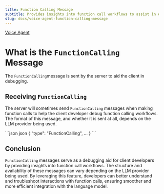```yaml
---
title: Function Calling Message
subtitle: Provides insights into function call workflows to assist in debugging.
slug: docs/voice-agent-function-calling-message
---
```



[Voice Agent](/docs/voice-agent)

# What is the `FunctionCalling` Message

The `FunctionCalling`message is sent by the server to aid the client in debugging.

## Receiving `FunctionCalling`

The server will sometimes send `FunctionCalling` messages when making function calls to help the client developer debug function calling workflows. The format of this message, and whether it is sent at all, depends on the LLM provider being used.

<CodeGroup>
  ```json json
  {
    "type": "FunctionCalling",
    ...  
  }
  ```
</CodeGroup>

## Conclusion

`FunctionCalling` messages serve as a debugging aid for client developers by providing insights into function call workflows. The structure and availability of these messages can vary depending on the LLM provider being used. By leveraging this feature, developers can better understand and troubleshoot interactions with function calls, ensuring smoother and more efficient integration with the language model.
